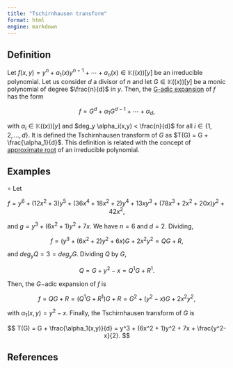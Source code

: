 ```yaml
---
title: "Tschirnhausen transform"
format: html
engine: markdown
---
```


## Definition

Let $f(x,y) = y^n + a_1(x)y^{n-1} + \cdots + a_n(x) \in \mathbb{K}((x))[y]$ be an irreducible polynomial. Let us consider $d$ a divisor of $n$ and let $G \in \mathbb{K}((x))[y]$ be a monic polynomial of degree $\frac{n}{d}$ in $y$. Then, the [G-adic expansion](G-adic-expansion.qmd) of $f$ has the form

$$
f = G^d + \alpha_1 G^{d-1} + \cdots + \alpha_d,
$$

with $\alpha_i \in \mathbb{K}((x))[y]$ and $deg_y \alpha_i(x,y) < \frac{n}{d}$ for all $i \in \{1, 2, \ldots, d\}$. It is defined the Tschirnhausen transform of $G$ as $T(G) = G + \frac{\alpha_1}{d}$. This definition is related with the concept of [approximate root](Approximate-root.qmd) of an irreducible polynomial.

## Examples

$\circ$ Let

$$
f = y^6 + (12x^2 + 3)y^5 + (36x^4 + 18x^2 + 2)y^4 + 13xy^3 + (78x^3 + 2x^2 + 20x)y^2 + 42x^2,
$$

and $g = y^3 + (6x^2 + 1)y^2 + 7x$. We have $n = 6$ and $d = 2$. Dividing,

$$
f = (y^3 + (6x^2 + 2)y^2 + 6x)G + 2x^2y^2 = QG + R,
$$

and $deg_y Q = 3 = deg_y G$. Dividing $Q$ by $G$,

$$
Q = G + y^2 - x = Q^1G + R^1.
$$

Then, the $G-$adic expansion of $f$ is

$$
f = QG + R = (Q^1G + R^1)G + R = G^2 + (y^2 - x)G + 2x^2y^2,
$$

with $\alpha_1(x,y) = y^2 - x$. Finally, the Tschirnhausen transform of $G$ is

$$
T(G) = G + \frac{\alpha_1(x,y)}{d} = y^3 + (6x^2 + 1)y^2 + 7x + \frac{y^2-x}{2}.
$$

## References
